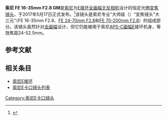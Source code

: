 {{Expand language|1=en|time=2020-12-15T05:27:54+00:00}}
{{Infobox photographic lens
|name         = 索尼 FE 16-35mm F2.8 GM
|image        = 
|caption      = 
|maker        = 索尼
|mount        = [[索尼E接环|索尼E接环]]
|focusdrive   = 
|feat-ws      = 是
|feat-sbf     = 
|feat-is      = 否
|feat-ar      = 否
|feat-mfo     = 是
|feat-special = GM系列
|application  = 风光、建筑
|type         = 变焦
|flength      = 16-35mm
|flength-eq   = <!-- equivalent focal length, nominally for a 35 mm sensor size (range for a zoom lens) (not relevant for systems with multiple sensor sizes) -->
|image-format = [[全画幅|全画幅]]
|aperture     = {{f/}}2.8-22.0
|elements     = 16
|groups       = 13
|diaphragm    = 11
|close-dist   = {{convert|0.28|m|ft}}
|max-dist     = Infinity
|max-mag      = 1:5 (0.19x)
|max-diameter = {{convert|89|mm|in}}
|max-length   = {{convert|122|mm|in}}
|weight       = {{convert|680|g|lb}}
|filter       = 82mm
|hood         = 花瓣式
|case         =
|av-horiz     =
|av-vert      = 
|av-diag      = 
|start        = 2017
|stop         = 
|replace      = 
|msrp         = $2199
}}
'''索尼 FE 16-35mm F2.8 GM'''是[[索尼|索尼]]为[[索尼E接环|E接环]][[全画幅|全画幅]][[无反光镜可换镜头相机|无反相机]]设计的恒定光圈[[变焦镜头|变焦镜头]]，于2017年5月17日正式发布。<ref name="dpreview">{{cite web|url=https://www.dpreview.com/products/sony/lenses/sony_fe_16-35_2p8_gm/specifications|title=Sony FE 16-35mm F2.8 GM: Digital Photography Review|accessdate=2017-06-18}}</ref>该镜头是索尼专业”大师级（{{lang|en|GM}}）“变焦镜头”大三元“（FE 16-35mm F2.8、[[索尼_FE_24-70mm_F2.8_GM|FE 24-70mm F2.8]]和[[索尼_FE_70-200mm_F2.8_GM_OSS|FE 70-200mm F2.8]]）的组成部分。该镜头虽然针对[[全画幅|全画幅]]设计，但它仍能被用于索尼[[先進攝影系統C型|APS-C画幅]]E接环机身，等效焦距24-52.5mm。

== 参考文献 ==
{{Reflist}}

== 相关条目 ==
* [[索尼E接环|索尼E接环]]
* [[索尼E卡口镜头列表|索尼E卡口镜头列表]]

{{photo-stub}}

[[Category:索尼E卡口镜头|Category:索尼E卡口镜头]]